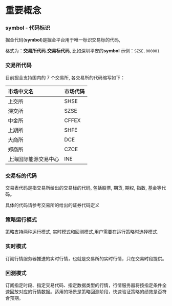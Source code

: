 # 重要概念

### symbol - 代码标识

掘金代码(**symbol**)是掘金平台用于唯一标识交易标的代码,

格式为：**交易所代码.交易标代码**, 比如深圳平安的**symbol** 示例：`SZSE.000001`

### 交易所代码

目前掘金支持国内的 7 个交易所, 各交易所的代码缩写如下：

| 市场中文名           | 市场代码 |
| :------------------- | :------- |
| 上交所               | SHSE     |
| 深交所               | SZSE     |
| 中金所               | CFFEX    |
| 上期所               | SHFE     |
| 大商所               | DCE      |
| 郑商所               | CZCE     |
| 上海国际能源交易中心 | INE      |

### 交易标的代码

交易表代码是指交易所给出的交易标的代码, 包括股票, 期货, 期权, 指数, 基金等代码。

具体的代码请参考交易所的给出的证券代码定义

### 策略运行模式

策略支持两种运行模式, 实时模式和回测模式,用户需要在运行策略时选择模式.

### 实时模式

订阅行情服务器推送的实时行情，也就是交易所的实时行情，只在交易时段提供。

### 回测模式

订阅指定时段、指定交易代码、指定数据类型的行情，行情服务器将按指定条件全速回放对应的行情数据。适用的场景是策略回测阶段，快速验证策略的绩效是否符合预期。
